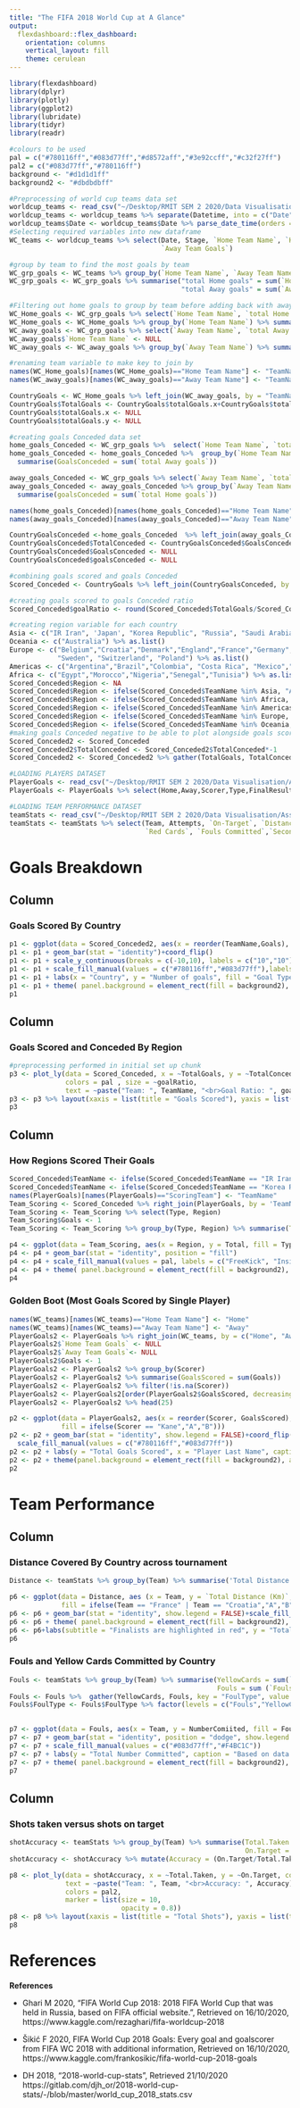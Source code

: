 ```yaml
---
title: "The FIFA 2018 World Cup at A Glance"
output: 
  flexdashboard::flex_dashboard:
    orientation: columns
    vertical_layout: fill
    theme: cerulean
---
```


```r
library(flexdashboard)
library(dplyr)
library(plotly)
library(ggplot2)
library(lubridate)
library(tidyr)
library(readr)

#colours to be used
pal = c("#780116ff","#083d77ff","#d8572aff","#3e92ccff","#c32f27ff")
pal2 = c("#083d77ff","#780116ff")
background <- "#d1d1d1ff"
background2 <- "#dbdbdbff"

#Preprocessing of world cup teams data set
worldcup_teams <- read_csv("~/Desktop/RMIT SEM 2 2020/Data Visualisation/Assignment 3/2018_worldcup_v3.csv")
worldcup_teams <- worldcup_teams %>% separate(Datetime, into = c("Date", "Time"), sep = "-")
worldcup_teams$Date <- worldcup_teams$Date %>% parse_date_time(orders = "dmy")
#Selecting required variables into new dataframe
WC_teams <- worldcup_teams %>% select(Date, Stage, `Home Team Name`, `Home Team Goals`, `Away Team Name`, 
                                      `Away Team Goals`)

#group by team to find the most goals by team
WC_grp_goals <- WC_teams %>% group_by(`Home Team Name`, `Away Team Name`)
WC_grp_goals <- WC_grp_goals %>% summarise("total Home goals" = sum(`Home Team Goals`),
                                           "total Away goals" = sum(`Away Team Goals`))

#Filtering out home goals to group by team before adding back with away goals to get total goals scored by team
WC_Home_goals <- WC_grp_goals %>% select(`Home Team Name`, `total Home goals`)
WC_Home_goals <- WC_Home_goals %>% group_by(`Home Team Name`) %>% summarise(totalGoals = sum(`total Home goals`))
WC_away_goals <- WC_grp_goals %>% select(`Away Team Name`, `total Away goals`)
WC_away_goals$`Home Team Name` <- NULL
WC_away_goals <- WC_away_goals %>% group_by(`Away Team Name`) %>% summarise(totalGoals = sum(`total Away goals`))

#renaming team variable to make key to join by
names(WC_Home_goals)[names(WC_Home_goals)=="Home Team Name"] <- "TeamName"
names(WC_away_goals)[names(WC_away_goals)=="Away Team Name"] <- "TeamName"

CountryGoals <- WC_Home_goals %>% left_join(WC_away_goals, by = "TeamName")
CountryGoals$TotalGoals <- CountryGoals$totalGoals.x+CountryGoals$totalGoals.y
CountryGoals$totalGoals.x <- NULL
CountryGoals$totalGoals.y <- NULL

#creating goals Conceded data set
home_goals_Conceded <- WC_grp_goals %>%  select(`Home Team Name`, `total Away goals`)
home_goals_Conceded <- home_goals_Conceded %>%  group_by(`Home Team Name`) %>% 
  summarise(GoalsConceded = sum(`total Away goals`))

away_goals_Conceded <- WC_grp_goals %>% select(`Away Team Name`, `total Home goals`)
away_goals_Conceded <- away_goals_Conceded %>% group_by(`Away Team Name`) %>%
  summarise(goalsConceded = sum(`total Home goals`))

names(home_goals_Conceded)[names(home_goals_Conceded)=="Home Team Name"] <- "TeamName"
names(away_goals_Conceded)[names(away_goals_Conceded)=="Away Team Name"] <- "TeamName"

CountryGoalsConceded <-home_goals_Conceded  %>% left_join(away_goals_Conceded, by = "TeamName")
CountryGoalsConceded$TotalConceded <- CountryGoalsConceded$GoalsConceded + CountryGoalsConceded$goalsConceded
CountryGoalsConceded$GoalsConceded <- NULL
CountryGoalsConceded$goalsConceded <- NULL

#combining goals scored and goals Conceded 
Scored_Conceded <- CountryGoals %>% left_join(CountryGoalsConceded, by = "TeamName")

#creating goals scored to goals Conceded ratio
Scored_Conceded$goalRatio <- round(Scored_Conceded$TotalGoals/Scored_Conceded$TotalConceded,2)

#creating region variable for each country
Asia <- c("IR Iran", 'Japan', "Korea Republic", "Russia", "Saudi Arabia") %>% as.list()
Oceania <- c("Australia") %>% as.list()
Europe <- c("Belgium","Croatia","Denmark","England","France","Germany","Iceland", "Portugal","Serbia","Spain",
            "Sweden", "Switzerland", "Poland") %>% as.list()
Americas <- c("Argentina","Brazil","Colombia", "Costa Rica", "Mexico","Panama", "Uruguay","Peru") %>% as.list()
Africa <- c("Egypt","Morocco","Nigeria","Senegal","Tunisia") %>% as.list()
Scored_Conceded$Region <- NA
Scored_Conceded$Region <- ifelse(Scored_Conceded$TeamName %in% Asia, "Asia", Scored_Conceded$Region)
Scored_Conceded$Region <- ifelse(Scored_Conceded$TeamName %in% Africa, "Africa", Scored_Conceded$Region)
Scored_Conceded$Region <- ifelse(Scored_Conceded$TeamName %in% Americas, "Americas", Scored_Conceded$Region)
Scored_Conceded$Region <- ifelse(Scored_Conceded$TeamName %in% Europe, "Europe", Scored_Conceded$Region)
Scored_Conceded$Region <- ifelse(Scored_Conceded$TeamName %in% Oceania, "Oceania", Scored_Conceded$Region)
#making goals Conceded negative to be able to plot alongside goals scored and then gathering data
Scored_Conceded2 <- Scored_Conceded
Scored_Conceded2$TotalConceded <- Scored_Conceded2$TotalConceded*-1
Scored_Conceded2 <- Scored_Conceded2 %>% gather(TotalGoals, TotalConceded, key = "GoalType", value = "Goals")

#LOADING PLAYERS DATASET 
PlayerGoals <- read_csv("~/Desktop/RMIT SEM 2 2020/Data Visualisation/Assignment 3/PlayerGoals.csv")
PlayerGoals <- PlayerGoals %>% select(Home,Away,Scorer,Type,FinalResult, ScoringTeam)

#LOADING TEAM PERFORMANCE DATASET
teamStats <- read_csv("~/Desktop/RMIT SEM 2 2020/Data Visualisation/Assignment 3/world_cup_2018_stats.csv")
teamStats <- teamStats %>% select(Team, Attempts, `On-Target`, `Distance Covered km`, Tackles, `Yellow cards`,
                                  `Red Cards`, `Fouls Committed`,`Second Yellow Card leading to Red Card`)
```


Goals Breakdown
===================================== 

Column {data-width=750}
-----------------------------------------------------------------------

### Goals Scored By Country {.no-padding}

```r
p1 <- ggplot(data = Scored_Conceded2, aes(x = reorder(TeamName,Goals), y = Goals, fill = GoalType))
p1 <- p1 + geom_bar(stat = "identity")+coord_flip()
p1 <- p1 + scale_y_continuous(breaks = c(-10,10), labels = c("10","10"))
p1 <- p1 + scale_fill_manual(values = c("#780116ff","#083d77ff"),labels = c("Goals Conceded","Goals Scored"))
p1 <- p1 + labs(x = "Country", y = "Number of goals", fill = "Goal Type", caption = "Based on data from Kaggle.com (Ghari M 2020)")
p1 <- p1 + theme( panel.background = element_rect(fill = background2), axis.text.x = element_text(), plot.caption = element_text(size = 7, face = "italic"))
p1

```


Column {data-width=850}
-----------------------------------------------------------------------

### Goals Scored and Conceded By Region

```r
#preprocessing performed in initial set up chunk
p3 <- plot_ly(data = Scored_Conceded, x = ~TotalGoals, y = ~TotalConceded, color = ~factor(Region),
              colors = pal , size = ~goalRatio,
              text = ~paste("Team: ", TeamName, "<br>Goal Ratio: ", goalRatio))
p3 <- p3 %>% layout(xaxis = list(title = "Goals Scored"), yaxis = list(title = "Goals conceded"))
p3
```

Column {data-width=750}
-----------------------------------------------------------------------

### How Regions Scored Their Goals

```r
Scored_Conceded$TeamName <- ifelse(Scored_Conceded$TeamName == "IR Iran", "Iran",Scored_Conceded$TeamName)
Scored_Conceded$TeamName <- ifelse(Scored_Conceded$TeamName == "Korea Republic", "South Korea",Scored_Conceded$TeamName) 
names(PlayerGoals)[names(PlayerGoals)=="ScoringTeam"] <- "TeamName"
Team_Scoring <- Scored_Conceded %>% right_join(PlayerGoals, by = 'TeamName') 
Team_Scoring <- Team_Scoring %>% select(Type, Region)
Team_Scoring$Goals <- 1 
Team_Scoring <- Team_Scoring %>% group_by(Type, Region) %>% summarise(Total = sum(Goals))

p4 <- ggplot(data = Team_Scoring, aes(x = Region, y = Total, fill = Type))
p4 <- p4 + geom_bar(stat = "identity", position = "fill")
p4 <- p4 + scale_fill_manual(values = pal, labels = c("FreeKick", "Inside Penaly Box","Outside Penalty Box", "Own Goal","Penalty"))+labs(y = "Proportion of Goals Scored", caption = "Based on data from Kaggle.com (Šikić F 2020)")
p4 <- p4 + theme( panel.background = element_rect(fill = background2), axis.text.x = element_text(), plot.caption = element_text(size = 7, face = "italic"), panel.grid = element_blank())
p4
```

### Golden Boot (Most Goals Scored by Single Player)

```r
names(WC_teams)[names(WC_teams)=="Home Team Name"] <- "Home"
names(WC_teams)[names(WC_teams)=="Away Team Name"] <- "Away"
PlayerGoals2 <- PlayerGoals %>% right_join(WC_teams, by = c("Home", "Away"))
PlayerGoals2$`Home Team Goals` <- NULL
PlayerGoals2$`Away Team Goals`<- NULL
PlayerGoals2$Goals <- 1
PlayerGoals2 <- PlayerGoals2 %>% group_by(Scorer)
PlayerGoals2 <- PlayerGoals2 %>% summarise(GoalsScored = sum(Goals))
PlayerGoals2 <- PlayerGoals2 %>% filter(!is.na(Scorer))
PlayerGoals2 <- PlayerGoals2[order(PlayerGoals2$GoalsScored, decreasing = TRUE),]
PlayerGoals2 <- PlayerGoals2 %>% head(25)

p2 <- ggplot(data = PlayerGoals2, aes(x = reorder(Scorer, GoalsScored), y = GoalsScored,
             fill = ifelse(Scorer == "Kane","A","B")))
p2 <- p2 + geom_bar(stat = "identity", show.legend = FALSE)+coord_flip()+
  scale_fill_manual(values = c("#780116ff","#083d77ff"))
p2 <- p2 + labs(y = "Total Goals Scored", x = "Player Last Name", caption = "Based on Data from kaggle.com (Šikić F 2020)")
p2 <- p2 + theme(panel.background = element_rect(fill = background2), axis.text.x = element_text(), plot.caption = element_text(size = 7, face = "italic"))
p2
```

Team Performance
===================================== 

Column {data-width=750}
-----------------------------------------------------------------------

### Distance Covered By Country across tournament
```r
Distance <- teamStats %>% group_by(Team) %>% summarise('Total Distance (Km)'= sum(`Distance Covered km`))

p6 <- ggplot(data = Distance, aes (x = Team, y = `Total Distance (Km)`, 
             fill = ifelse(Team == "France" | Team == "Croatia","A","B")))
p6 <- p6 + geom_bar(stat = "identity", show.legend = FALSE)+scale_fill_manual(values = c("#780116ff","#083d77ff"))
p6 <- p6 + theme( panel.background = element_rect(fill = background2), plot.caption = element_text(size = 7, face = "italic"), axis.text.x = element_text(angle = 90),axis.title.x = element_blank(),)
p6 <- p6+labs(subtitle = "Finalists are highlighted in red", y = "Total Distance Covered (Km)", caption = "Based on data from GITHUB.com (2020)")
p6
```

### Fouls and Yellow Cards Committed by Country
```r
Fouls <- teamStats %>% group_by(Team) %>% summarise(YellowCards = sum(`Yellow cards`),
                                                    Fouls = sum (`Fouls Committed`))
Fouls <- Fouls %>%  gather(YellowCards, Fouls, key = "FoulType", value = "NumberComiited")
Fouls$FoulType <- Fouls$FoulType %>% factor(levels = c("Fouls","YellowCards"), labels = c("Fouls",
                                                                                          "Yellow Cards"))

p7 <- ggplot(data = Fouls, aes(x = Team, y = NumberComiited, fill = FoulType))
p7 <- p7 + geom_bar(stat = "identity", position = "dodge", show.legend = FALSE)+facet_grid(FoulType~.,scales = "free")
p7 <- p7 + scale_fill_manual(values = c("#083d77ff","#F4BC1C"))
p7 <- p7 + labs(y = "Total Number Committed", caption = "Based on data from GITHUB.com (2018)")
p7 <- p7 + theme( panel.background = element_rect(fill = background2), plot.caption = element_text(size = 7, face = "italic"), axis.text.x = element_text(angle = 90),axis.title.x = element_blank())
p7
```

Column {data-width=750}
-----------------------------------------------------------------------

### Shots taken versus shots on target
```r
shotAccuracy <- teamStats %>% group_by(Team) %>% summarise(Total.Taken = sum(Attempts),
                                                           On.Target = sum(`On-Target`))
shotAccuracy <- shotAccuracy %>% mutate(Accuracy = (On.Target/Total.Taken)*100)

p8 <- plot_ly(data = shotAccuracy, x = ~Total.Taken, y = ~On.Target, color = ~Accuracy,
              text = ~paste("Team: ", Team, "<br>Accuracy: ", Accuracy),
              colors = pal2,
              marker = list(size = 10,
                            opacity = 0.8))
p8 <- p8 %>% layout(xaxis = list(title = "Total Shots"), yaxis = list(title = "Shots on target"))
p8
```


References
===================================== 
**References**
 
 * Ghari M 2020, "FIFA World Cup 2018: 2018 FIFA World Cup that was held in Russia, based on FIFA official website.", Retrieved on 16/10/2020, https://www.kaggle.com/rezaghari/fifa-worldcup-2018
 
 * Šikić F 2020, FIFA World Cup 2018 Goals: Every goal and goalscorer from FIFA WC 2018 with additional information, Retrieved on 16/10/2020, https://www.kaggle.com/frankosikic/fifa-world-cup-2018-goals
 
 * DH 2018, "2018-world-cup-stats", Retrieved 21/10/2020 https://gitlab.com/djh_or/2018-world-cup-stats/-/blob/master/world_cup_2018_stats.csv